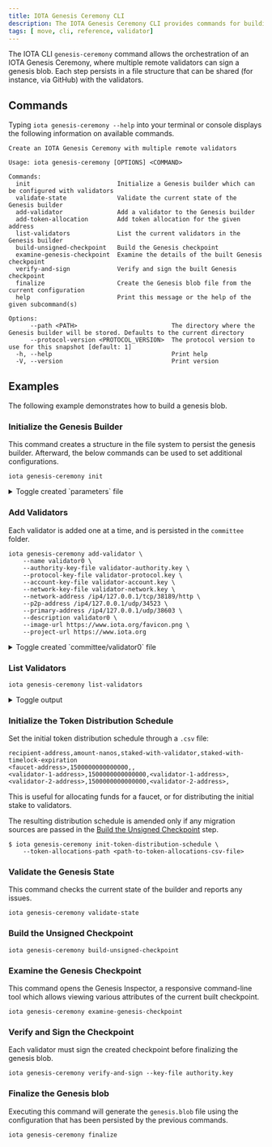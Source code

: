 ```yaml
---
title: IOTA Genesis Ceremony CLI
description: The IOTA Genesis Ceremony CLI provides commands for building a Genesis blob file.
tags: [ move, cli, reference, validator]
---
```


The IOTA CLI `genesis-ceremony` command allows the orchestration of an IOTA Genesis Ceremony,
where multiple remote validators can sign a genesis blob. Each step persists in a file structure
that can be shared (for instance, via GitHub) with the validators.

## Commands

Typing `iota genesis-ceremony --help` into your terminal or console displays the following information on available commands.

```shell
Create an IOTA Genesis Ceremony with multiple remote validators

Usage: iota genesis-ceremony [OPTIONS] <COMMAND>

Commands:
  init                        Initialize a Genesis builder which can be configured with validators
  validate-state              Validate the current state of the Genesis builder
  add-validator               Add a validator to the Genesis builder
  add-token-allocation        Add token allocation for the given address
  list-validators             List the current validators in the Genesis builder
  build-unsigned-checkpoint   Build the Genesis checkpoint
  examine-genesis-checkpoint  Examine the details of the built Genesis checkpoint
  verify-and-sign             Verify and sign the built Genesis checkpoint
  finalize                    Create the Genesis blob file from the current configuration
  help                        Print this message or the help of the given subcommand(s)

Options:
      --path <PATH>                          The directory where the Genesis builder will be stored. Defaults to the current directory
      --protocol-version <PROTOCOL_VERSION>  The protocol version to use for this snapshot [default: 1]
  -h, --help                                 Print help
  -V, --version                              Print version
```

## Examples

The following example demonstrates how to build a genesis blob.

### Initialize the Genesis Builder

This command creates a structure in the file system to persist the genesis builder.
Afterward, the below commands can be used to set additional configurations.

```shell
iota genesis-ceremony init
```

<details>
  <summary>
  Toggle created `parameters` file
  </summary>

```yaml
chain_start_timestamp_ms: 1724332830839
protocol_version: 1
allow_insertion_of_extra_objects: true
epoch_duration_ms: 86400000
```

</details>

### Add Validators

Each validator is added one at a time, and is persisted in the `committee` folder.

```shell
iota genesis-ceremony add-validator \
    --name validator0 \
    --authority-key-file validator-authority.key \
    --protocol-key-file validator-protocol.key \
    --account-key-file validator-account.key \
    --network-key-file validator-network.key \
    --network-address /ip4/127.0.0.1/tcp/38189/http \
    --p2p-address /ip4/127.0.0.1/udp/34523 \
    --primary-address /ip4/127.0.0.1/udp/38603 \
    --description validator0 \
    --image-url https://www.iota.org/favicon.png \
    --project-url https://www.iota.org
```

<details>
  <summary>
  Toggle created `committee/validator0` file
  </summary>

```yaml
info:
  name: validator0
  account-address: "0x3906e94925f3622aaf35a4b7462fa0f22fa6a9c5df160c07e050ca1ff0bf55bb"
  authority-key: tNswfm+q76ecEQwe6OkR/lnBOcQnt4dnlQozhMEhQ+4eQ4+JoDX+3J0RMVUUT1P6AMue5TJApqa0a5TguBAvYrDjdJs8NDaGU2aJsb1/HQ7UKCL5IiEnFSLAOO12HszU
  protocol-key: E7uErkWEg6ac1MWMHHEYmDJ6mTk0Pd2QNV9H0feXSiI=
  network-key: E7uErkWEg6ac1MWMHHEYmDJ6mTk0Pd2QNV9H0feXSiI=
  gas-price: 1000
  commission-rate: 200
  network-address: /ip4/127.0.0.1/tcp/38189/http
  p2p-address: /ip4/127.0.0.1/udp/34523
  primary-address: /ip4/127.0.0.1/udp/38603
  description: validator0
  image-url: "https://www.iota.org/favicon.png"
  project-url: "https://www.iota.org"
proof_of_possession: pk+5HoByE1fuHjkDVHOaKxazKnHLEOYf9IoDP9+C5eeG06Ji30Y9lXCHmB/swVdf
```

</details>

### List Validators

```shell
iota genesis-ceremony list-validators
```

<details>
  <summary>
  Toggle output
  </summary>

```shell
Validator Name Account Address
-------------- ------------------------------------------------------------------
validator0     0x3906e94925f3622aaf35a4b7462fa0f22fa6a9c5df160c07e050ca1ff0bf55bb
validator1     0xba55e3ce221bb7edfbbef4d59b68893f5550b6302a9456b738ad8cf06919be0c
```

</details>

### Initialize the Token Distribution Schedule

Set the initial token distribution schedule through a `.csv` file:

```csv
recipient-address,amount-nanos,staked-with-validator,staked-with-timelock-expiration
<faucet-address>,1500000000000000,,
<validator-1-address>,1500000000000000,<validator-1-address>,
<validator-2-address>,1500000000000000,<validator-2-address>,
```

This is useful for allocating funds for a faucet, or for distributing the initial
stake to validators.

The resulting distribution schedule is amended only if any migration sources are
passed in the [Build the Unsigned Checkpoint](#build-the-unsigned-checkpoint) step.

```shell
$ iota genesis-ceremony init-token-distribution-schedule \
    --token-allocations-path <path-to-token-allocations-csv-file>
```

### Validate the Genesis State

This command checks the current state of the builder and reports any issues.

```shell
iota genesis-ceremony validate-state
```

### Build the Unsigned Checkpoint

```shell
iota genesis-ceremony build-unsigned-checkpoint
```

### Examine the Genesis Checkpoint

This command opens the Genesis Inspector, a responsive command-line tool which allows viewing various
attributes of the current built checkpoint.

```shell
iota genesis-ceremony examine-genesis-checkpoint
```

### Verify and Sign the Checkpoint

Each validator must sign the created checkpoint before finalizing the genesis blob.

```shell
iota genesis-ceremony verify-and-sign --key-file authority.key
```

### Finalize the Genesis blob

Executing this command will generate the `genesis.blob` file using the configuration that has been persisted by the
previous commands.

```shell
iota genesis-ceremony finalize
```

